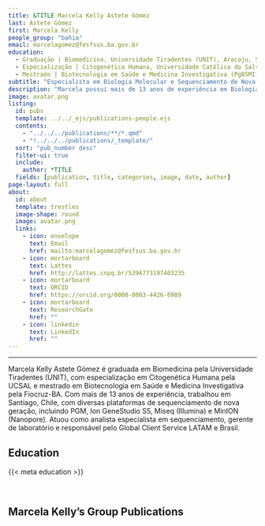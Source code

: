 ---
title: &TITLE Marcela Kelly Astete Gómez
last: Astete Gómez
first: Marcela Kelly
people_group: "bahia"
email: marcelagomez@fesfsus.ba.gov.br
education:
  - Graduação | Biomedicina, Universidade Tiradentes (UNIT), Aracaju, Sergipe (2003)
  - Especialização | Citogenética Humana, Universidade Católica do Salvador (UCSAL) (2007)
  - Mestrado | Biotecnologia em Saúde e Medicina Investigativa (PgBSMI), Fundação Oswaldo Cruz (FIOCRUZ-BA) (2011)
subtitle: "Especialista em Biologia Molecular e Sequenciamento de Nova Geração"
description: "Marcela possui mais de 13 anos de experiência em Biologia Molecular, com expertise em sequenciamento de nova geração (NGS). Atuou no Chile, onde trabalhou com plataformas como PGM, Ion GeneStudio S5 (Ion Torrent), Miseq (Illumina) e MinION (Nanopore)."
image: avatar.png
listing:
  id: pubs
  template: ../../_ejs/publications-people.ejs
  contents:
    - "../../../publications/**/*.qmd"
    - "!../../../publications/_template/"
  sort: "pub_number desc"
  filter-ui: true
  include:
    author: *TITLE
  fields: [publication, title, categories, image, date, author]
page-layout: full
about:
  id: about
  template: trestles
  image-shape: round
  image: avatar.png
  links:
    - icon: envelope
      text: Email
      href: mailto:marcelagomez@fesfsus.ba.gov.br
    - icon: mortarboard
      text: Lattes
      href: http://lattes.cnpq.br/5396773197403235
    - icon: mortarboard
      text: ORCID
      href: https://orcid.org/0000-0003-4426-6989
    - icon: mortarboard
      text: ResearchGate
      href: ""
    - icon: linkedin
      text: LinkedIn
      href: ""
---

<hr>

:::{#about}

Marcela Kelly Astete Gómez é graduada em Biomedicina pela Universidade Tiradentes (UNIT), com especialização em Citogenética Humana pela UCSAL e mestrado em Biotecnologia em Saúde e Medicina Investigativa pela Fiocruz-BA. Com mais de 13 anos de experiência, trabalhou em Santiago, Chile, com diversas plataformas de sequenciamento de nova geração, incluindo PGM, Ion GeneStudio S5, Miseq (Illumina) e MinION (Nanopore). Atuou como analista especialista em sequenciamento, gerente de laboratório e responsável pelo Global Client Service LATAM e Brasil.

## Education
{{< meta education >}}

<br>

::: 

## Marcela Kelly's Group Publications

:::{#pubs}
:::
